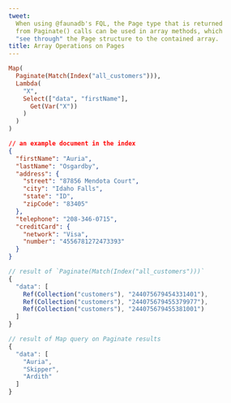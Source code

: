 ```yaml
---
tweet:
  When using @faunadb's FQL, the Page type that is returned
  from Paginate() calls can be used in array methods, which
  "see through" the Page structure to the contained array.
title: Array Operations on Pages
---
```


```haskell
Map(
  Paginate(Match(Index("all_customers"))),
  Lambda(
    "X",
    Select(["data", "firstName"],
      Get(Var("X"))
    )
  )
)
```

```json
// an example document in the index
{
  "firstName": "Auria",
  "lastName": "Osgardby",
  "address": {
    "street": "87856 Mendota Court",
    "city": "Idaho Falls",
    "state": "ID",
    "zipCode": "83405"
  },
  "telephone": "208-346-0715",
  "creditCard": {
    "network": "Visa",
    "number": "4556781272473393"
  }
}
```

```js
// result of `Paginate(Match(Index("all_customers")))`
{
  "data": [
    Ref(Collection("customers"), "244075679454331401"),
    Ref(Collection("customers"), "244075679455379977"),
    Ref(Collection("customers"), "244075679455381001")
  ]
}

// result of Map query on Paginate results
{
  "data": [
    "Auria",
    "Skipper",
    "Ardith"
  ]
}
```
